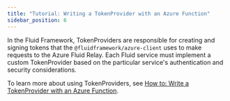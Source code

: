```yaml
---
title: "Tutorial: Writing a TokenProvider with an Azure Function"
sidebar_position: 6
---
```


In the Fluid Framework, TokenProviders are responsible for creating and signing tokens that the `@fluidframework/azure-client` uses to make requests to the Azure Fluid Relay. Each Fluid service must implement a custom TokenProvider based on the particular service's authentication and security considerations.

To learn more about using TokenProviders, see [How to: Write a TokenProvider with an Azure Function](https://learn.microsoft.com/azure/azure-fluid-relay/how-tos/azure-function-token-provider).
